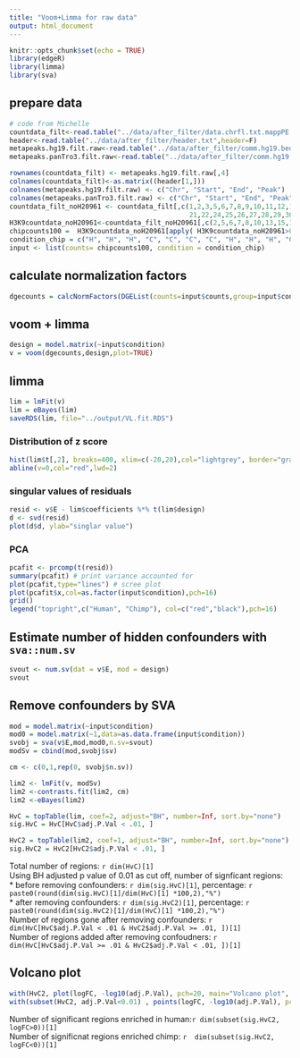 ```yaml
---
title: "Voom+Limma for raw data"
output: html_document
---
```


```r
knitr::opts_chunk$set(echo = TRUE)
library(edgeR)
library(limma)
library(sva)
```

## prepare data

```r
# code from Michelle
countdata_filt<-read.table("../data/after_filter/data.chrfl.txt.mappPE.mean0.8fl", header=F)
header<-read.table("../data/after_filter/header.txt",header=F)
metapeaks.hg19.filt.raw<-read.table("../data/after_filter/comm.hg19.bed.ortho.hg19.mappinput.chrfl.mappPE.mean0.8.bed.mappfl",header=F)
metapeaks.panTro3.filt.raw<-read.table("../data/after_filter/comm.hg19.bed.ortho.panTro3.mappinput.chrfl.mappPE.mean0.8.bed.mappfl",header=F)

rownames(countdata_filt) <- metapeaks.hg19.filt.raw[,4]
colnames(countdata_filt)<-as.matrix((header[1,]))
colnames(metapeaks.hg19.filt.raw) <- c("Chr", "Start", "End", "Peak")
colnames(metapeaks.panTro3.filt.raw) <- c("Chr", "Start", "End", "Peak")
countdata_filt_noH20961 <- countdata_filt[,c(1,2,3,5,6,7,8,9,10,11,12,13,14,15,16,17,18,19,20,
                                             21,22,24,25,26,27,28,29,30,31,32,33,34)]
H3K9countdata_noH20961<-countdata_filt_noH20961[,c(2,5,6,7,8,10,13,15,17,18,19,20,23,26,27,32)]
chipcounts100 =  H3K9countdata_noH20961[apply( H3K9countdata_noH20961>0,1,sum) > 10, ]
condition_chip = c("H", "H", "H", "C", "C", "C", "C", "H", "H", "H", "C", "H", "H", "C", "C", "H")
input <- list(counts= chipcounts100, condition = condition_chip)
```

## calculate normalization factors
```r
dgecounts = calcNormFactors(DGEList(counts=input$counts,group=input$condition))
```

## voom + limma
```r
design = model.matrix(~input$condition)
v = voom(dgecounts,design,plot=TRUE)
``` 
## limma
```r
lim = lmFit(v)
lim = eBayes(lim)
saveRDS(lim, file="../output/VL.fit.RDS")
```

### Distribution of z score
```r
hist(lim$t[,2], breaks=400, xlim=c(-20,20),col="lightgrey", border="gray", main ="z-score distribution")
abline(v=0,col="red",lwd=2)
```

### singular values of residuals

```r
resid <- v$E - lim$coefficients %*% t(lim$design)
d <- svd(resid)
plot(d$d, ylab="singlar value")
```

### PCA
```r
pcafit <- prcomp(t(resid))
summary(pcafit) # print variance accounted for 
plot(pcafit,type="lines") # scree plot 
plot(pcafit$x,col=as.factor(input$condition),pch=16)
grid()
legend("topright",c("Human", "Chimp"), col=c("red","black"),pch=16)
```

## Estimate number of hidden confounders with `sva::num.sv`

```r
svout <- num.sv(dat = v$E, mod = design)
svout
```

## Remove confounders by SVA
```r
mod = model.matrix(~input$condition)
mod0 = model.matrix(~1,data=as.data.frame(input$condition))
svobj = sva(v$E,mod,mod0,n.sv=svout)
modSv = cbind(mod,svobj$sv)

cm <- c(0,1,rep(0, svobj$n.sv))

lim2 <- lmFit(v, modSv)
lim2 <-contrasts.fit(lim2, cm)
lim2 <-eBayes(lim2)

HvC = topTable(lim, coef=2, adjust="BH", number=Inf, sort.by="none")
sig.HvC = HvC[HvC$adj.P.Val < .01, ]

HvC2 = topTable(lim2, coef=1, adjust="BH", number=Inf, sort.by="none")
sig.HvC2 = HvC2[HvC2$adj.P.Val < .01, ] 
```

Total number of regions: `r dim(HvC)[1]`  
Using  BH adjusted p value of 0.01 as cut off, number of signficant regions:  
  * before removing confounders: `r dim(sig.HvC)[1]`, percentage: `r paste0(round(dim(sig.HvC)[1]/dim(HvC)[1] *100,2),"%")`  
  * after removing confounders: `r dim(sig.HvC2)[1]`, percentage: `r paste0(round(dim(sig.HvC2)[1]/dim(HvC)[1] *100,2),"%")`  
Number of regions gone after removing confounders: `r dim(HvC[HvC$adj.P.Val < .01 & HvC2$adj.P.Val >= .01, ])[1]`  
Number of regions added after removing confoudners: `r dim(HvC[HvC$adj.P.Val >= .01 & HvC2$adj.P.Val < .01, ])[1]`  

## Volcano plot
```r
with(HvC2, plot(logFC, -log10(adj.P.Val), pch=20, main="Volcano plot", xlim=c(-10,10)))
with(subset(HvC2, adj.P.Val<0.01) , points(logFC, -log10(adj.P.Val), pch=20, col="orange"))
```

Number of significant regions enriched in human:`r dim(subset(sig.HvC2, logFC>0))[1]`  
Number of significnat regions enriched chimp: `r  dim(subset(sig.HvC2, logFC<0))[1]`

